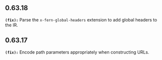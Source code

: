 ## 0.63.18
**`(fix):`** Parse the `x-fern-global-headers` extension to add global headers to the IR.


## 0.63.17
**`(fix):`** Encode path parameters appropriately when constructing URLs.

